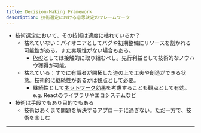 ```yaml
---
title: Decision-Making Framework
description: 技術選定における意思決定のフレームワーク
---
```


* 技術選定において、その技術は適度に枯れているか？
  * 枯れていない：パイオニアとしてバグや初期整備にリソースを割かれる可能性がある。また実現性がない場合もある。
    * [PoC](https://wiki.nitaking.dev/PoC)としては接触的に取り組むべし。先行利益として技術的なノウハウ獲得が可能。
  * 枯れている：すでに有識者が開拓した道の上で工夫や創造ができる状態。技術的に継続性があるかは観点として必要。
    * 継続性として[ネットワーク効果](https://wiki.nitaking.dev/%E3%83%8D%E3%83%83%E3%83%88%E3%83%AF%E3%83%BC%E3%82%AF%E5%8A%B9%E6%9E%9C)を考慮することも観点として有効。e.g. Reactのライブラリやエコシステムなど
* 技術は手段でもあり目的でもある
  * 技術はあくまで問題を解決するアプローチに過ぎない。ただ一方で、技術を楽しむ

***
